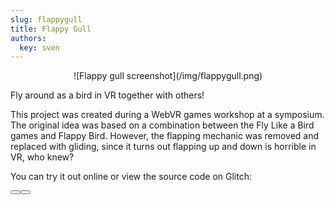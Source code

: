 ```yaml
---
slug: flappygull
title: Flappy Gull
authors:
  key: sven
---
```

<Center>![Flappy gull screenshot](/img/flappygull.png)</Center>

Fly around as a bird in VR together with others!

This project was created during a WebVR games workshop at a symposium.
The original idea was based on a combination between the Fly Like a Bird games and Flappy Bird.
However, the flapping mechanic was removed and replaced with gliding, since it turns out flapping up and down is horrible in VR, who knew?

You can try it out online or view the source code on Glitch:

<Button label="Try it online" link="https://flappygull-multiplayer.glitch.me" />
<Button label="Glitch" link="https://glitch.com/edit/#!/flappygull-multiplayer" />
